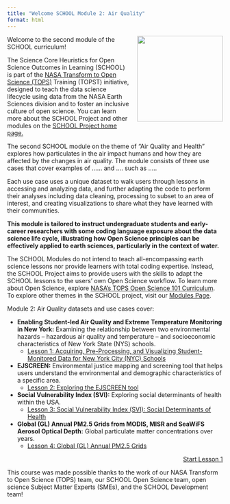 ```yaml
---
title: "Welcome SCHOOL Module 2: Air Quality"
format: html
---
```


<img src="https://raw.githubusercontent.com/ciesin-geospatial/TOPSTSCHOOL/main/images/TOPSTSCHOOL-updated-logo02.png" align="right" height="200" style="padding-left: 15px; padding-bottom: 15px;"/>

Welcome to the second module of the SCHOOL curriculum!

The Science Core Heuristics for Open Science Outcomes in Learning (SCHOOL) is part of the [NASA Transform to Open Science (TOPS)](https://nasa.github.io/Transform-to-Open-Science/) Training (TOPST) initiative, designed to teach the data science lifecycle using data from the NASA Earth Sciences division and to foster an inclusive culture of open science. You can learn more about the SCHOOL Project and other modules on the [SCHOOL Project home page.](https://ciesin-geospatial.github.io/TOPSTSCHOOL/)

The second SCHOOL module on the theme of "Air Quality and Health" explores how particulates in the air impact humans and how they are affected by the changes in air quality. The module consists of three use cases that cover examples of ...... and .... such as .....

Each use case uses a unique dataset to walk users through lessons in accessing and analyzing data, and further adapting the code to perform their analyses including data cleaning, processing to subset to an area of interest, and creating visualizations to share what they have learned with their communities.

**This module is tailored to instruct undergraduate students and early-career researchers with some coding language exposure about the data science life cycle, illustrating how Open Science principles can be effectively applied to earth sciences, particularly in the context of water.**

The SCHOOL Modules do not intend to teach all-encompassing earth science lessons nor provide learners with total coding expertise. Instead, the SCHOOL Project aims to provide users with the skills to adapt the SCHOOL lessons to the users' own Open Science workflow. To learn more about Open Science, explore [NASA's TOPS Open Science 101 Curriculum](https://openscience101.org/). To explore other themes in the SCHOOL project, visit our [Modules Page](https://ciesin-geospatial.github.io/TOPSTSCHOOL/modules.html).

Module 2: Air Quality datasets and use cases cover:

-   **Enabling Student-led Air Quality and Extreme Temperature Monitoring in New York:** Examining the relationship between two environmental hazards -- hazardous air quality and temperature -- and socioeconomic characteristics of New York State (NYS) schools.
    -   [Lesson 1: Acquiring, Pre-Processing, and Visualizing Student-Monitored Data for New York City (NYC) Schools](https://ciesin-geospatial.github.io/TOPSTSCHOOL-air-quality/m201-student-led-monitoring-nyc.html)
-   **EJSCREEN:** Environmental justice mapping and screening tool that helps users understand the environmental and demographic characteristics of a specific area.
    -   [Lesson 2: Exploring the EJSCREEN tool](https://ciesin-geospatial.github.io/TOPSTSCHOOL-air-quality/m202-ejscreen.html)
-   **Social Vulnerability Index (SVI):** Exploring social determinants of health within the USA.
    -   [Lesson 3: Social Vulnerability Index (SVI): Social Determinants of Health]()
-   **Global (GL) Annual PM2.5 Grids from MODIS, MISR and SeaWiFS Aerosol Optical Depth:** Global particulate matter concentrations over years.
    -   [Lesson 4: Global (GL) Annual PM2.5 Grids]()

::: {style="text-align: right;"}
[Start Lesson 1](https://ciesin-geospatial.github.io/TOPSTSCHOOL-air-quality/m201-student-led-monitoring-nyc.html){.btn .btn-primary .btn role="button"}
:::

This course was made possible thanks to the work of our NASA Transform to Open Science (TOPS) team, our SCHOOL Open Science team, open science Subject Matter Experts (SMEs), and the SCHOOL Development team!
